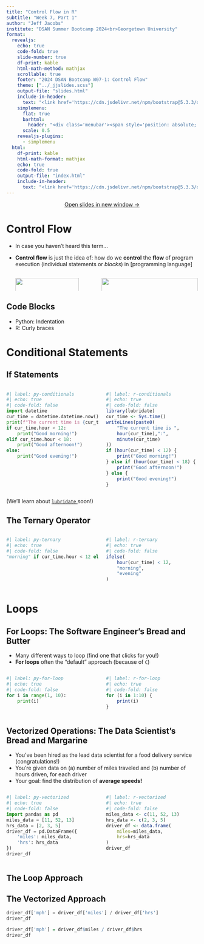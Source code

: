 ```yaml
---
title: "Control Flow in R"
subtitle: "Week 7, Part 1"
author: "Jeff Jacobs"
institute: "DSAN Summer Bootcamp 2024<br>Georgetown University"
format:
  revealjs:
    echo: true
    code-fold: true
    slide-number: true
    df-print: kable
    html-math-method: mathjax
    scrollable: true
    footer: "2024 DSAN Bootcamp W07-1: Control Flow"
    theme: ["../_jjslides.scss"]
    output-file: "slides.html"
    include-in-header:
      text: "<link href='https://cdn.jsdelivr.net/npm/bootstrap@5.3.3/dist/css/bootstrap.min.css' rel='stylesheet' integrity='sha384-QWTKZyjpPEjISv5WaRU9OFeRpok6YctnYmDr5pNlyT2bRjXh0JMhjY6hW+ALEwIH' crossorigin='anonymous'><link rel='stylesheet' href='https://cdn.jsdelivr.net/npm/bootstrap-icons@1.11.3/font/bootstrap-icons.min.css'><script src='https://cdn.jsdelivr.net/npm/bootstrap@5.3.3/dist/js/bootstrap.bundle.min.js' integrity='sha384-YvpcrYf0tY3lHB60NNkmXc5s9fDVZLESaAA55NDzOxhy9GkcIdslK1eN7N6jIeHz' crossorigin='anonymous'></script>"
    simplemenu:
      flat: true
      barhtml:
        header: "<div class='menubar'><span style='position: absolute; left: 8; padding-left: 8px;'><a href='./index.html'>&larr; Return to Notes</a></span><ul class='menu'></ul></div>"
      scale: 0.5
    revealjs-plugins:
      - simplemenu
  html:
    df-print: kable
    html-math-format: mathjax
    echo: true
    code-fold: true
    output-file: "index.html"
    include-in-header:
      text: "<link href='https://cdn.jsdelivr.net/npm/bootstrap@5.3.3/dist/css/bootstrap.min.css' rel='stylesheet' integrity='sha384-QWTKZyjpPEjISv5WaRU9OFeRpok6YctnYmDr5pNlyT2bRjXh0JMhjY6hW+ALEwIH' crossorigin='anonymous'><link rel='stylesheet' href='https://cdn.jsdelivr.net/npm/bootstrap-icons@1.11.3/font/bootstrap-icons.min.css'><script src='https://cdn.jsdelivr.net/npm/bootstrap@5.3.3/dist/js/bootstrap.bundle.min.js' integrity='sha384-YvpcrYf0tY3lHB60NNkmXc5s9fDVZLESaAA55NDzOxhy9GkcIdslK1eN7N6jIeHz' crossorigin='anonymous'></script>"
---
```


::: {.content-visible unless-format="revealjs"}

<center>
<a class="h2" href="./slides.html" target="_blank">Open slides in new window &rarr;</a>
</center>

:::

# Control Flow {data-stack-name="Overview" .crunch-ul}

* In case you haven't heard this term...
* **Control flow** is just the idea of: how do we **control** the **flow** of program execution (individual statements or *blocks*) in [programming language]

  ::: {.columns}
  ::: {.column width="45%"}

  ![](images/control_flow.svg){width="90%" fig-align="center"}

  :::
  ::: {.column width="55%"}

  ![](images/loops.svg){width="100%"}

  :::
  :::

## Code Blocks

* Python: Indentation
* R: Curly braces

# Conditional Statements {data-stack-name="Conditionals"}

## If Statements

::: {.columns}
::: {.column width="50%"}

```python
#| label: py-conditionals
#| echo: true
#| code-fold: false
import datetime
cur_time = datetime.datetime.now()
print(f"The current time is {cur_time.hour}:{cur_time.minute}")
if cur_time.hour < 12:
    print("Good morning!")
elif cur_time.hour < 18:
    print("Good afternoon!")
else:
    print("Good evening!")
```

:::
::: {.column width="50%"}

```r
#| label: r-conditionals
#| echo: true
#| code-fold: false
library(lubridate)
cur_time <- Sys.time()
writeLines(paste0(
    "The current time is ",
    hour(cur_time),":",
    minute(cur_time)
))
if (hour(cur_time) < 12) {
    print("Good morning!")
} else if (hour(cur_time) < 18) {
    print("Good afternoon!")
} else {
    print("Good evening!")
}
```

:::
:::

(We'll learn about [`lubridate` <i class='bi bi-box-arrow-up-right'></i>](https://lubridate.tidyverse.org/){target='_blank'} soon!)

## The Ternary Operator

::: {.columns}
::: {.column width="50%"}

```python
#| label: py-ternary
#| echo: true
#| code-fold: false
"morning" if cur_time.hour < 12 else "evening"
```

:::
::: {.column width="50%"}

```r
#| label: r-ternary
#| echo: true
#| code-fold: false
ifelse(
    hour(cur_time) < 12,
    "morning",
    "evening"
)
```

:::
:::

# Loops {data-stack-name="Loops"}

## For Loops: The Software Engineer's Bread and Butter

* Many different ways to loop (find one that clicks for you!)
* **For loops** often the "default" approach (because of `C`)

::: {.columns}
::: {.column width="50%"}

```python
#| label: py-for-loop
#| echo: true
#| code-fold: false
for i in range(1, 10):
    print(i)
```

:::
::: {.column width="50%"}

```r
#| label: r-for-loop
#| echo: true
#| code-fold: false
for (i in 1:10) {
    print(i)
}
```

:::
:::

## Vectorized Operations: The Data Scientist's Bread and Margarine

* You've been hired as the lead data scientist for a food delivery service (congratulations!)
* You're given data on (a) number of miles traveled and (b) number of hours driven, for each driver
* Your goal: find the distribution of **average speeds!** 

::: {.columns}
::: {.column width="50%"}

```python
#| label: py-vectorized
#| echo: true
#| code-fold: false
import pandas as pd
miles_data = [11, 52, 13]
hrs_data = [2, 3, 5]
driver_df = pd.DataFrame({
    'miles': miles_data,
    'hrs': hrs_data
})
driver_df

```

:::
::: {.column width="50%"}

```r
#| label: r-vectorized
#| echo: true
#| code-fold: false
miles_data <- c(11, 52, 13)
hrs_data <- c(2, 3, 5)
driver_df <- data.frame(
    miles=miles_data,
    hrs=hrs_data
)
driver_df
```

:::
:::

## The Loop Approach

## The Vectorized Approach

```python
driver_df['mph'] = driver_df['miles'] / driver_df['hrs']
driver_df
```

```r
driver_df['mph'] = driver_df$miles / driver_df$hrs
driver_df
```


